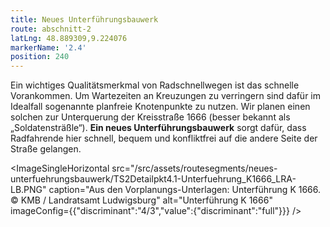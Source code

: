 ```yaml
---
title: Neues Unterführungsbauwerk
route: abschnitt-2
latLng: 48.889309,9.224076
markerName: '2.4'
position: 240
---
```

Ein wichtiges Qualitätsmerkmal von Radschnellwegen ist das schnelle Vorankommen. Um Wartezeiten an Kreuzungen zu verringern sind dafür im Idealfall sogenannte planfreie Knotenpunkte zu nutzen. Wir planen einen solchen zur Unterquerung der Kreisstraße 1666 (besser bekannt als „Soldatensträßle“). **Ein neues Unterführungsbauwerk** sorgt dafür, dass Radfahrende hier schnell, bequem und konfliktfrei auf die andere Seite der Straße gelangen.

<ImageSingleHorizontal src="/src/assets/routesegments/neues-unterfuehrungsbauwerk/TS2Detailpkt4.1-Unterfuehrung_K1666_LRA-LB.PNG" caption="Aus den Vorplanungs-Unterlagen: Unterführung K 1666. © KMB / Landratsamt Ludwigsburg" alt="Unterführung K 1666" imageConfig={{"discriminant":"4/3","value":{"discriminant":"full"}}} />
